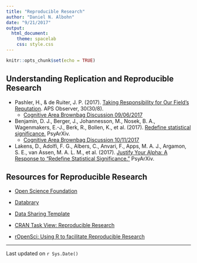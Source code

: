 ```yaml
---
title: "Reproducible Research"
author: "Daniel N. Albohn"
date: "9/21/2017"
output: 
  html_document:
    theme: spacelab
    css: style.css
---
```


```r
knitr::opts_chunk$set(echo = TRUE)
```

## Understanding Replication and Reproducible Research
- Pashler, H., & de Ruiter, J. P. (2017). [Taking Responsibility for Our Field’s Reputation](https://www.psychologicalscience.org/observer/taking-responsibility-for-our-fields-reputation). APS Observer, 30(30/8).
    - [Cognitive Area Brownbag Discussion 09/06/2017](https://github.com/psu-psychology/cog-bbag-2017-18/blob/master/2017-09-06-Pashler-de-Ruiter.md)

- Benjamin, D. J., Berger, J., Johannesson, M., Nosek, B. A., Wagenmakers, E.-J., Berk, R., Bollen, K., et al. (2017). [Redefine statistical significance.](https://psyarxiv.com/mky9j/download?format=pdf) PsyArXiv.
    - [Cognitive Area Brownbag Discussion 10/11/2017](https://github.com/psu-psychology/cog-bbag-2017-18/blob/master/2017-10-11-p-lt-005.Rmd)

- Lakens, D., Adolfi, F. G., Albers, C., Anvari, F., Apps, M. A. J., Argamon, S. E., van Assen, M. A. L. M., et al. (2017). [Justify Your Alpha: A Response to “Redefine Statistical Significance.”](https://psyarxiv.com/9s3y6/download?format=pdf) PsyArXiv.

## Resources for Reproducible Research

- [Open Science Foundation](https://osf.io)

- [Databrary](https://nyu.databrary.org)

- [Data Sharing Template](https://github.com/psu-psychology/data-sharing-template)

- [CRAN Task View: Reproducible Research](https://cran.r-project.org/web/views/ReproducibleResearch.html)

- [rOpenSci: Using R to facilitate Reproducible Research](https://github.com/ropensci/rrrpkg)


________________________________________________________
Last updated on `r Sys.Date()`